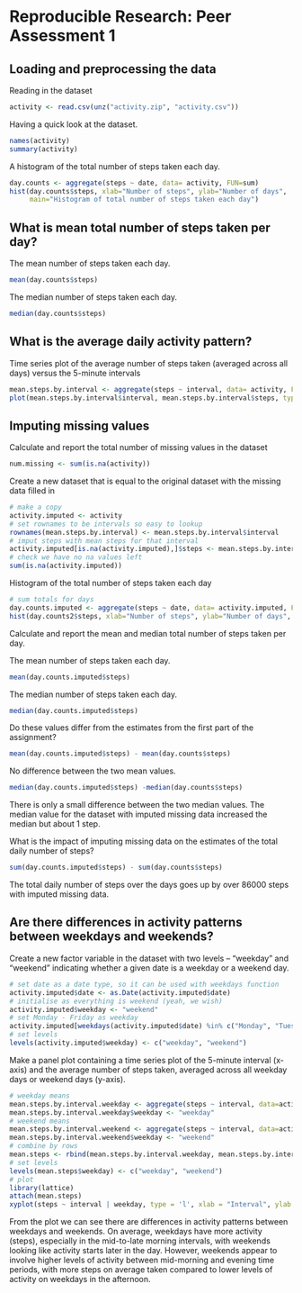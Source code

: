 # Reproducible Research: Peer Assessment 1


## Loading and preprocessing the data

Reading in the dataset

```r
activity <- read.csv(unz("activity.zip", "activity.csv"))
```

Having a quick look at the dataset.

```r
names(activity)
summary(activity)
```


A histogram of the total number of steps taken each day.

```r
day.counts <- aggregate(steps ~ date, data= activity, FUN=sum)
hist(day.counts$steps, xlab="Number of steps", ylab="Number of days", 
     main="Histogram of total number of steps taken each day")
```


## What is mean total number of steps taken per day?

The mean number of steps taken each day.

```r
mean(day.counts$steps)
```

The median number of steps taken each day.

```r
median(day.counts$steps)
```



## What is the average daily activity pattern?

Time series plot of the average number of steps taken (averaged across all days) versus the 5-minute intervals

```r
mean.steps.by.interval <- aggregate(steps ~ interval, data= activity, FUN=mean)
plot(mean.steps.by.interval$interval, mean.steps.by.interval$steps, type="l",xlab="Interval", ylab="Avg steps (all days)")
```

## Imputing missing values

Calculate and report the total number of missing values in the dataset

```r
num.missing <- sum(is.na(activity))
```

Create a new dataset that is equal to the original dataset with the missing data filled in  


```r
# make a copy
activity.imputed <- activity
# set rownames to be intervals so easy to lookup
rownames(mean.steps.by.interval) <- mean.steps.by.interval$interval
# imput steps with mean steps for that interval
activity.imputed[is.na(activity.imputed),]$steps <- mean.steps.by.interval[as.character(activity.imputed[which(is.na(activity.imputed)),]$interval),]$steps
# check we have no na values left
sum(is.na(activity.imputed))
```

Histogram of the total number of steps taken each day


```r
# sum totals for days
day.counts.imputed <- aggregate(steps ~ date, data= activity.imputed, FUN=sum)
hist(day.counts2$steps, xlab="Number of steps", ylab="Number of days", main="Histogram of total number of steps taken each day")
```

Calculate and report the mean and median total number of steps taken per day.

The mean number of steps taken each day.

```r
mean(day.counts.imputed$steps)
```

The median number of steps taken each day.

```r
median(day.counts.imputed$steps)
```

Do these values differ from the estimates from the first part of the assignment?

```r
mean(day.counts.imputed$steps) - mean(day.counts$steps)
```
No difference between the two mean values.

```r
median(day.counts.imputed$steps) -median(day.counts$steps)
```

There is only a small difference between the two median values. The median value for the dataset with imputed missing data increased the median but about 1 step.

What is the impact of imputing missing data on the estimates of the total daily number of steps?

```r
sum(day.counts.imputed$steps) - sum(day.counts$steps)
```

The total daily number of steps over the days goes up by over 86000 steps with imputed missing data.


## Are there differences in activity patterns between weekdays and weekends?

Create a new factor variable in the dataset with two levels -- "weekday" and "weekend" indicating whether a given date is a weekday or a weekend day.

```r
# set date as a date type, so it can be used with weekdays function
activity.imputed$date <- as.Date(activity.imputed$date) 
# initialise as everything is weekend (yeah, we wish)
activity.imputed$weekday <- "weekend"
# set Monday - Friday as weekday
activity.imputed[weekdays(activity.imputed$date) %in% c("Monday", "Tuesday", "Wednesday", "Thursday", "Friday"),]$weekday <- "weekday"
# set levels
levels(activity.imputed$weekday) <- c("weekday", "weekend")
```

Make a panel plot containing a time series plot of the 5-minute interval (x-axis) and the average number of steps taken, averaged across all weekday days or weekend days (y-axis).

```r
# weekday means
mean.steps.by.interval.weekday <- aggregate(steps ~ interval, data=activity.imputed[activity.imputed$weekday=="weekday",], FUN=mean)
mean.steps.by.interval.weekday$weekday <- "weekday"
# weekend means
mean.steps.by.interval.weekend <- aggregate(steps ~ interval, data=activity.imputed[activity.imputed$weekday=="weekend",], FUN=mean)
mean.steps.by.interval.weekend$weekday <- "weekend"
# combine by rows
mean.steps <- rbind(mean.steps.by.interval.weekday, mean.steps.by.interval.weekend)
# set levels
levels(mean.steps$weekday) <- c("weekday", "weekend")
# plot
library(lattice)
attach(mean.steps)
xyplot(steps ~ interval | weekday, type = 'l', xlab = "Interval", ylab = "Number of steps", layout = c(1, 2))

```

From the plot we can see there are differences in activity patterns between weekdays and weekends. On average, weekdays have more activity (steps), especially in the mid-to-late morning intervals, with weekends looking like activity starts later in the day. However, weekends appear to involve higher levels of activity between mid-morning and evening time periods, with more steps on average taken compared to lower levels of activity on weekdays in the afternoon.